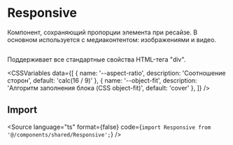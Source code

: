 
<Meta title="Components/Responsive/Overview" component={Responsive} />

# Responsive

Компонент, сохраняющий пропорции элемента при ресайзе. В основном используется с медиаконтентом: изображениями и видео.

<Canvas withToolbar>
    <Responsive>
        <img src="/img/works/work-1.jpg" alt="" />
    </Responsive>
</Canvas>

<ComponentProps component={Responsive}>
    <p>Поддерживает все стандартные свойства HTML-тега "div".</p>
</ComponentProps>

<CSSVariables
    data={[
        { name: '--aspect-ratio', description: 'Соотношение сторон', default: 'calc(16 / 9)' },
        { name: '--object-fit', description: 'Алгоритм заполнения блока (CSS object-fit)', default: 'cover' },
    ]}
/>

## Import

<Source language="ts" format={false} code={`import Responsive from '@/components/shared/Responsive';`} />
